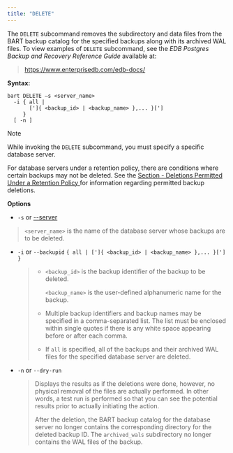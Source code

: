 ```yaml
---
title: "DELETE"
---
```


<div id="delete" class="registered_link"></div>


The `DELETE` subcommand removes the subdirectory and data files from the BART backup catalog for the specified backups along with its archived WAL files. To view examples of `DELETE` subcommand, see the *EDB Postgres Backup and Recovery Reference Guide* available at:

> <https://www.enterprisedb.com/edb-docs/>

**Syntax:**

``` text
bart DELETE –s <server_name>
  -i { all |
       [']{ <backup_id> | <backup_name> },... }[']
     }
  [ -n ]
```

<div class="note">

<div class="title">

Note

</div>

While invoking the `DELETE` subcommand, you must specify a specific database server.

</div>

For database servers under a retention policy, there are conditions where certain backups may not be deleted. See the [Section - Deletions Permitted Under a Retention Policy ](../../03_using_bart/02_managing_backups_using_a_retention_policy/04_managing_the_backups_based_on_the_retention_policy#deletions_permitted_under_retention_policy) for information regarding permitted backup deletions.

**Options**

  - `-s` or [--server ](#server_name)

> `<server_name>` is the name of the database server whose backups are to be deleted.

  - `-i` or `--backupid` `{ all | [']{ <backup_id> | <backup_name> },... }['] }`
    
    >   - `<backup_id>` is the backup identifier of the backup to be deleted.
    >     
    >     `<backup_name>` is the user-defined alphanumeric name for the backup.
    > 
    >   - Multiple backup identifiers and backup names may be specified in a comma-separated list. The list must be enclosed within single quotes if there is any white space appearing before or after each comma.
    > 
    >   - If `all` is specified, all of the backups and their archived WAL files for the specified database server are deleted.

  - `-n` or `--dry-run`
    
    > Displays the results as if the deletions were done, however, no physical removal of the files are actually performed. In other words, a test run is performed so that you can see the potential results prior to actually initiating the action.
    > 
    > After the deletion, the BART backup catalog for the database server no longer contains the corresponding directory for the deleted backup ID. The `archived_wals` subdirectory no longer contains the WAL files of the backup.
